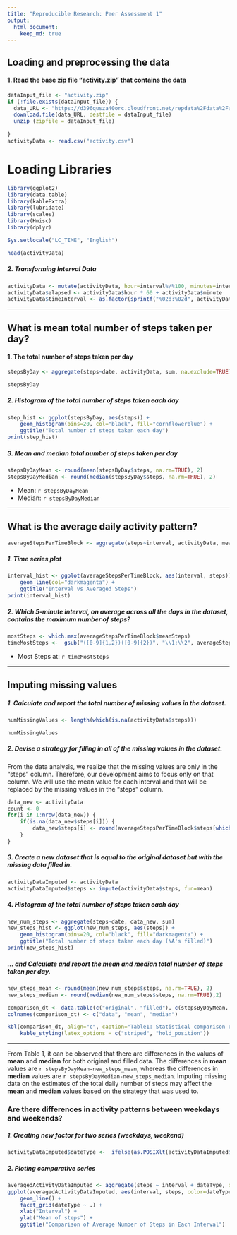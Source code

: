 ```yaml
---
title: "Reproducible Research: Peer Assessment 1"
output: 
  html_document:
    keep_md: true
---
```



## Loading and preprocessing the data
####   1. Read the base zip file "activity.zip" that contains the data

```r

dataInput_file <- "activity.zip"
if (!file.exists(dataInput_file)) {
  data_URL <- "https://d396qusza40orc.cloudfront.net/repdata%2Fdata%2Factivity.zip"
  download.file(data_URL, destfile = dataInput_file)
  unzip (zipfile = dataInput_file)
  
}
activityData <- read.csv("activity.csv")
```


# Loading Libraries
```r

library(ggplot2)
library(data.table)
library(kableExtra)
library(lubridate)
library(scales)
library(Hmisc)
library(dplyr)
```

```r
Sys.setlocale("LC_TIME", "English")

head(activityData)
```
##### 2. Transforming Interval Data

```r
activityData <- mutate(activityData, hour=interval%/%100, minutes=interval%%100, date=factor(as.Date(date)))
activityData$elapsed <- activityData$hour * 60 + activityData$minute
activityData$timeInterval <- as.factor(sprintf("%02d:%02d", activityData$hour, activityData$minutes))
```

-----

## What is mean total number of steps taken per day?

#### 1.  The total number of steps taken per day

```r
stepsByDay <- aggregate(steps~date, activityData, sum, na.exclude=TRUE)
```

```r
stepsByDay
```


##### 2. Histogram of the total number of steps taken each day

```r
step_hist <- ggplot(stepsByDay, aes(steps)) +
    geom_histogram(bins=20, col="black", fill="cornflowerblue") +
    ggtitle("Total number of steps taken each day")
print(step_hist)
```



##### 3. Mean and median total number of steps taken per day

```r
stepsByDayMean <- round(mean(stepsByDay$steps, na.rm=TRUE), 2)
stepsByDayMedian <- round(median(stepsByDay$steps, na.rm=TRUE), 2)
```
* Mean: `r stepsByDayMean` 
* Median: `r stepsByDayMedian`

-----

## What is the average daily activity pattern?


```r
averageStepsPerTimeBlock <- aggregate(steps~interval, activityData, mean, na.exclude=TRUE)
```

##### 1. Time series plot

```r
interval_hist <- ggplot(averageStepsPerTimeBlock, aes(interval, steps)) +
    geom_line(col="darkmagenta") +
    ggtitle("Interval vs Averaged Steps")
print(interval_hist)
```
##### 2. Which 5-minute interval, on average across all the days in the dataset, contains the maximum number of steps?

```r
mostSteps <- which.max(averageStepsPerTimeBlock$meanSteps)
timeMostSteps <-  gsub("([0-9]{1,2})([0-9]{2})", "\\1:\\2", averageStepsPerTimeBlock[mostSteps,'interval'])
```

* Most Steps at: `r timeMostSteps`

----


## Imputing missing values

##### 1. Calculate and report the total number of missing values in the dataset. 

```r
numMissingValues <- length(which(is.na(activityData$steps)))
```

```r
numMissingValues
```

##### 2. Devise a strategy for filling in all of the missing values in the dataset. 

From the data analysis, we realize that the missing values are only in the "steps" column. Therefore, our development aims to focus only on that column.
We will use the mean value for each interval and that will be replaced by the missing values in the "steps" column.
```r
data_new <- activityData
count <- 0
for(i in 1:nrow(data_new)) {
    if(is.na(data_new$steps[i])) {
        data_new$steps[i] <- round(averageStepsPerTimeBlock$steps[which(averageStepsPerTimeBlock$interval == data_new$interval[i])])
    }
}
```
##### 3. Create a new dataset that is equal to the original dataset but with the missing data filled in.

```r
activityDataImputed <- activityData
activityDataImputed$steps <- impute(activityData$steps, fun=mean)
```


##### 4. Histogram of the total number of steps taken each day 

```r
new_num_steps <- aggregate(steps~date, data_new, sum)
new_steps_hist <- ggplot(new_num_steps, aes(steps)) +
    geom_histogram(bins=20, col="black", fill="darkmagenta") +
    ggtitle("Total number of steps taken each day (NA's filled)")
print(new_steps_hist)
```


 

##### ... and Calculate and report the mean and median total number of steps taken per day. 

```r
new_steps_mean <- round(mean(new_num_steps$steps, na.rm=TRUE), 2)
new_steps_median <- round(median(new_num_steps$steps, na.rm=TRUE),2)
```

```r
comparison_dt <- data.table(c("original", "filled"), c(stepsByDayMean, new_steps_mean), c(stepsByDayMedian, new_steps_median))
colnames(comparison_dt) <- c("data", "mean", "median")

kbl(comparison_dt, align="c", caption="Table1: Statistical comparison of NA's and filled data for total number of steps taken per day" ,booktabs=TRUE) %>% 
    kable_styling(latex_options = c("striped", "hold_position"))    
```



----
From Table 1, it can be observed that there are differences in the values of **mean** and **median** for both original and filled data. The differences in **mean** values are `r stepsByDayMean-new_steps_mean`, whereas the differences in **median** values are `r stepsByDayMedian-new_steps_median`. Imputing missing data on the estimates of the total daily number of steps may affect the **mean** and **median** values based on the strategy that was used to.


### Are there differences in activity patterns between weekdays and weekends?
##### 1. Creating new factor for two series (weekdays, weekend)


```r
activityDataImputed$dateType <-  ifelse(as.POSIXlt(activityDataImputed$date)$wday %in% c(0,6), 'weekend', 'weekdays')
```

##### 2. Ploting comparative series


```r
averagedActivityDataImputed <- aggregate(steps ~ interval + dateType, data=activityDataImputed, mean)
ggplot(averagedActivityDataImputed, aes(interval, steps, color=dateType)) + 
    geom_line() + 
    facet_grid(dateType ~ .) +
    xlab("Interval") + 
    ylab("Mean of steps") +
    ggtitle("Comparison of Average Number of Steps in Each Interval")
```
